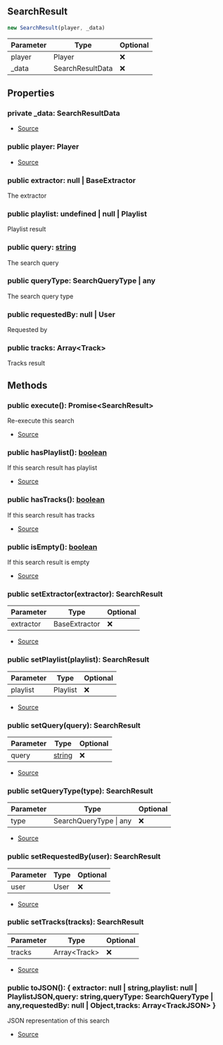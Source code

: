 ## SearchResult


```typescript
new SearchResult(player, _data)
```
| Parameter | Type | Optional |
| ----------- | ----------- | ----------- |
| player | Player | ❌ |
| _data | SearchResultData | ❌ |


## Properties
### private _data: SearchResultData
- [Source](https://github.com/Androz2091/discord-player/blob/cb6c009/packages/discord-player/src/Structures/SearchResult.ts#L18)
### public player: Player
- [Source](https://github.com/Androz2091/discord-player/blob/cb6c009/packages/discord-player/src/Structures/SearchResult.ts#L18)
### public extractor: null \| BaseExtractor
The extractor
### public playlist: undefined \| null \| Playlist
Playlist result
### public query: [string](https://developer.mozilla.org/en-US/docs/Web/JavaScript/Reference/Global_Objects/String)
The search query
### public queryType: SearchQueryType \| any
The search query type
### public requestedBy: null \| User
Requested by
### public tracks: Array\<Track>
Tracks result

## Methods
### public execute(): Promise\<SearchResult>
Re-execute this search



- [Source](https://github.com/Androz2091/discord-player/blob/cb6c009/packages/discord-player/src/Structures/SearchResult.ts#L106)
### public hasPlaylist(): [boolean](https://developer.mozilla.org/en-US/docs/Web/JavaScript/Reference/Global_Objects/Boolean)
If this search result has playlist



- [Source](https://github.com/Androz2091/discord-player/blob/cb6c009/packages/discord-player/src/Structures/SearchResult.ts#L123)
### public hasTracks(): [boolean](https://developer.mozilla.org/en-US/docs/Web/JavaScript/Reference/Global_Objects/Boolean)
If this search result has tracks



- [Source](https://github.com/Androz2091/discord-player/blob/cb6c009/packages/discord-player/src/Structures/SearchResult.ts#L130)
### public isEmpty(): [boolean](https://developer.mozilla.org/en-US/docs/Web/JavaScript/Reference/Global_Objects/Boolean)
If this search result is empty



- [Source](https://github.com/Androz2091/discord-player/blob/cb6c009/packages/discord-player/src/Structures/SearchResult.ts#L116)
### public setExtractor(extractor): SearchResult
| Parameter | Type | Optional |
| ----------- | ----------- | ----------- |
| extractor | BaseExtractor | ❌ |


- [Source](https://github.com/Androz2091/discord-player/blob/cb6c009/packages/discord-player/src/Structures/SearchResult.ts#L38)
### public setPlaylist(playlist): SearchResult
| Parameter | Type | Optional |
| ----------- | ----------- | ----------- |
| playlist | Playlist | ❌ |


- [Source](https://github.com/Androz2091/discord-player/blob/cb6c009/packages/discord-player/src/Structures/SearchResult.ts#L56)
### public setQuery(query): SearchResult
| Parameter | Type | Optional |
| ----------- | ----------- | ----------- |
| query | [string](https://developer.mozilla.org/en-US/docs/Web/JavaScript/Reference/Global_Objects/String) | ❌ |


- [Source](https://github.com/Androz2091/discord-player/blob/cb6c009/packages/discord-player/src/Structures/SearchResult.ts#L51)
### public setQueryType(type): SearchResult
| Parameter | Type | Optional |
| ----------- | ----------- | ----------- |
| type | SearchQueryType \| any | ❌ |


- [Source](https://github.com/Androz2091/discord-player/blob/cb6c009/packages/discord-player/src/Structures/SearchResult.ts#L25)
### public setRequestedBy(user): SearchResult
| Parameter | Type | Optional |
| ----------- | ----------- | ----------- |
| user | User | ❌ |


- [Source](https://github.com/Androz2091/discord-player/blob/cb6c009/packages/discord-player/src/Structures/SearchResult.ts#L30)
### public setTracks(tracks): SearchResult
| Parameter | Type | Optional |
| ----------- | ----------- | ----------- |
| tracks | Array\<Track> | ❌ |


- [Source](https://github.com/Androz2091/discord-player/blob/cb6c009/packages/discord-player/src/Structures/SearchResult.ts#L46)
### public toJSON(): \{ extractor: null \| string,playlist: null \| PlaylistJSON,query: string,queryType: SearchQueryType \| any,requestedBy: null \| Object,tracks: Array\<TrackJSON> }
JSON representation of this search



- [Source](https://github.com/Androz2091/discord-player/blob/cb6c009/packages/discord-player/src/Structures/SearchResult.ts#L137)